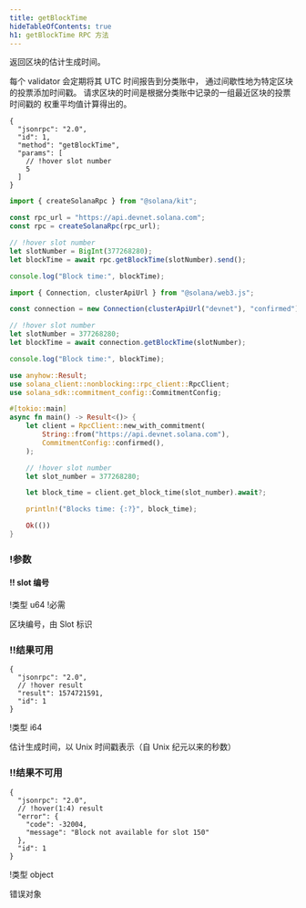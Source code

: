 ```yaml
---
title: getBlockTime
hideTableOfContents: true
h1: getBlockTime RPC 方法
---
```


返回区块的估计生成时间。

<Callout type="info">
  每个 validator 会定期将其 UTC 时间报告到分类账中，
  通过间歇性地为特定区块的投票添加时间戳。
  请求区块的时间是根据分类账中记录的一组最近区块的投票时间戳的
  权重平均值计算得出的。
</Callout>

<APIMethod>

```jsonc !!request curl
{
  "jsonrpc": "2.0",
  "id": 1,
  "method": "getBlockTime",
  "params": [
    // !hover slot number
    5
  ]
}
```

```ts !!request title="Kit"
import { createSolanaRpc } from "@solana/kit";

const rpc_url = "https://api.devnet.solana.com";
const rpc = createSolanaRpc(rpc_url);

// !hover slot number
let slotNumber = BigInt(377268280);
let blockTime = await rpc.getBlockTime(slotNumber).send();

console.log("Block time:", blockTime);
```

```ts !!request title="web3.js"
import { Connection, clusterApiUrl } from "@solana/web3.js";

const connection = new Connection(clusterApiUrl("devnet"), "confirmed");

// !hover slot number
let slotNumber = 377268280;
let blockTime = await connection.getBlockTime(slotNumber);

console.log("Block time:", blockTime);
```

```rs !!request title="Rust"
use anyhow::Result;
use solana_client::nonblocking::rpc_client::RpcClient;
use solana_sdk::commitment_config::CommitmentConfig;

#[tokio::main]
async fn main() -> Result<()> {
    let client = RpcClient::new_with_commitment(
        String::from("https://api.devnet.solana.com"),
        CommitmentConfig::confirmed(),
    );

    // !hover slot number
    let slot_number = 377268280;

    let block_time = client.get_block_time(slot_number).await?;

    println!("Blocks time: {:?}", block_time);

    Ok(())
}
```

### !参数

#### !! slot 编号

!类型 u64 !必需

区块编号，由 Slot 标识

### !!结果可用

```jsonc !response
{
  "jsonrpc": "2.0",
  // !hover result
  "result": 1574721591,
  "id": 1
}
```

!类型 i64

估计生成时间，以 Unix 时间戳表示（自 Unix 纪元以来的秒数）

### !!结果不可用

```jsonc !response
{
  "jsonrpc": "2.0",
  // !hover(1:4) result
  "error": {
    "code": -32004,
    "message": "Block not available for slot 150"
  },
  "id": 1
}
```

!类型 object

错误对象

</APIMethod>
